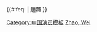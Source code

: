 {{Navbox
|name=趙薇
|title=[[趙薇]]
|bodyclass = hlist
|group1= 导演作品
|list1= 
* [[致我们终将逝去的青春 (电影)|致我们终将逝去的青春]]（2013）
* [[沒有別的愛]]
|group2= 演出電影
|list2= 
* [[画魂 (电影)|畫魂]]（1994）
* [[女兒谷]]（1995）
* [[東宮西宮 (電影)|東宮西宮]]（1996）
* [[緣，妙不可言]]（1999）
* [[決戰紫禁之巔]]（2000）
* [[少林足球]]（2001）
* [[天下無雙 (電影)|天下無雙]]（2002）
* [[夕陽天使]]（2002）
* [[綠茶 (電影)|綠茶]]（2003）
* [[炮製女朋友]]（2003）
* [[天地英雄]]（2003）
* [[玉觀音 (電影)|玉觀音]]（2003）
* [[情人結]]（2005）
* [[姨妈的后现代生活 (电影)|姨媽的後現代生活]]（2006）
* [[夜。上海]]（2007）
* [[赤壁 (電影)|赤壁]]（2008）
* [[畫皮 (2008年電影)|畫皮]]（2008）
* [[赤壁 (電影)|赤壁：決戰天下]]（2009）
* [[建国大业|建國大業]]（2009）
* [[花木蘭 (2009年電影)|花木蘭]]（2009）
* [[錦衣衛 (2010年電影)|錦衣衛]]（2010）
* [[爱 (电影)|爱]]（2012）
* [[画皮II]]（2012）
* [[親愛的 (2014年電影)|親愛的]] (2014）
* [[12金鴨]] (2015）
* [[横冲直撞好莱坞]] (2015）
* [[港囧]]（2016）
* [[三人行 (電影)|三人行]]（2016）
|group3 = 演出劇集
|list3 = 
* [[姐姐妹妹闖北京]]（1995）
* [[雨天有故事]]（1996）
* [[大魔方]]（1997）
* [[還珠格格]]I（1998）
* [[老房有喜]]（1998）
* [[康熙微服私訪記]]II桂圓記（1999）
* [[還珠格格]]II（1999）
* [[俠女闖天關]]（2000）
* [[情深深雨濛濛]]（2001）
* [[京华烟云 (2005年电视剧)|京华烟云]]（2005）
* [[車神]]（2006）
* [[謝謝你曾經愛過我]]（2007）
* [[一个女人的史诗|一個女人的史詩]]（2009）
* [[虎妈猫爸]]（2015）
|group4 = 個人唱片
|list4 = 
*[[小燕子-飛躍時空的精靈]]（1999）
* [[愛情大魔咒]]（1999）
* [[最後一次分手]]（2001）
* [[飘 (专辑)|飄]]（2004）
* [[Double 雙|雙]]（2005）
* [[天使旅行箱]]（2007）
* [[我們都是大導演]]（2009）
|group5 = 原聲帶
|list5 = 
* [[還珠格格]]音樂全紀錄（1999）
* [[情深深雨濛濛]]音樂全紀錄（2001）
* [[少林足球]]電影原聲帶（2001）
* [[天下無雙 (電影)|天下無雙]]電影原聲帶（2002）
* [[京华烟云 (2005年电视剧)|京華煙雲]]電視原聲帶（2005）
| group6 = 相關條目
| list6  = [[趙薇得獎與提名列表|得獎與提名列表]]
}}<includeonly>{{#ifeq: {{FULLPAGENAME}} | 趙薇 }}</includeonly>
<noinclude>
[[Category:中国演员模板]]
[[Category:中国电影导演模板|Zhao, Wei]]</noinclude>